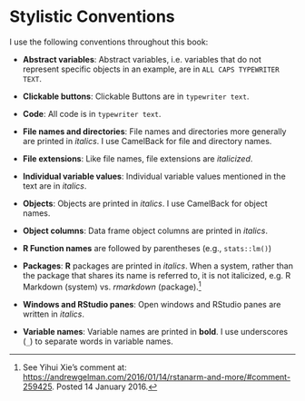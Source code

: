 # Stylistic Conventions {-}

I use the following conventions throughout this book:

-   **Abstract variables**: Abstract variables, i.e. variables that do not
represent specific objects in an example, are in `ALL CAPS TYPEWRITER TEXT`.

-   **Clickable buttons**: Clickable Buttons are in `typewriter text`.

-   **Code**: All code is in `typewriter text`.

-   **File names and directories**: File names and directories more generally are
printed in *italics*. I use CamelBack for file and directory names.

-   **File extensions**: Like file names, file extensions are *italicized*.

-   **Individual variable values**: Individual variable values mentioned in the
text are in *italics*.

-   **Objects**: Objects are printed in *italics*. I use CamelBack for object names.

-   **Object columns**: Data frame object columns are printed in *italics*.

-   **R Function names** are followed by parentheses (e.g., `stats::lm()`)

-   **Packages**: **R** packages are printed in *italics*. When a system, rather than the package that shares its name is referred to, it is not italicized, e.g. R Markdown (system) vs. *rmarkdown* (package).[^system_names]

-   **Windows and RStudio panes**: Open windows and RStudio panes are written in
*italics*.

-   **Variable names**: Variable names are printed in **bold**. I use underscores (`_`) to separate words in variable names.


[^system_names]: See Yihui Xie's comment at: <https://andrewgelman.com/2016/01/14/rstanarm-and-more/#comment-259425>. Posted 14 January 2016.